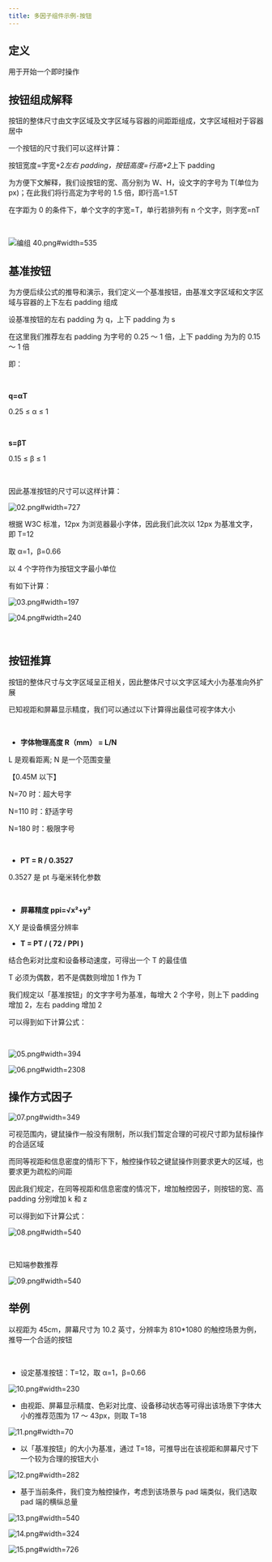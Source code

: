 ```yaml
---
title: 多因子组件示例-按钮
---
```


## 定义

用于开始一个即时操作

## 按钮组成解释

按钮的整体尺寸由文字区域及文字区域与容器的间距距组成，文字区域相对于容器居中

一个按钮的尺寸我们可以这样计算：

按钮宽度=字宽+2*左右 padding，按钮高度=行高+2*上下 padding

为方便下文解释，我们设按钮的宽、高分别为 W、H，设文字的字号为 T(单位为 px)；在此我们将行高定为字号的 1.5 倍，即行高=1.5T

在字距为 0 的条件下，单个文字的字宽=T，单行若排列有 n 个文字，则字宽=nT

​

![编组 40.png#width=535](https://hippo-oss.oss-cn-hangzhou.aliyuncs.com/rex/design-images/mfdt-for-button/8991e4e1.png)

##

## 基准按钮

为方便后续公式的推导和演示，我们定义一个基准按钮，由基准文字区域和文字区域与容器的上下左右 padding 组成

设基准按钮的左右 padding 为 q，上下 padding 为 s

在这里我们推荐左右 padding 为字号的 0.25 ～ 1 倍，上下 padding 为为的 0.15 ～ 1 倍

即：

​

**q=αT**

0.25 ≤ α ≤ 1

​

**s=βT**

0.15 ≤ β ≤ 1

​

因此基准按钮的尺寸可以这样计算：

![02.png#width=727](https://hippo-oss.oss-cn-hangzhou.aliyuncs.com/rex/design-images/mfdt-for-button/6ae90440.png)

根据 W3C 标准，12px 为浏览器最小字体，因此我们此次以 12px 为基准文字，即 T=12

取 α=1，β=0.66

以 4 个字符作为按钮文字最小单位

有如下计算：

![03.png#width=197](https://hippo-oss.oss-cn-hangzhou.aliyuncs.com/rex/design-images/mfdt-for-button/b900faad.png)

![04.png#width=240](https://hippo-oss.oss-cn-hangzhou.aliyuncs.com/rex/design-images/mfdt-for-button/b279902e.png)

​

## 按钮推算

按钮的整体尺寸与文字区域呈正相关，因此整体尺寸以文字区域大小为基准向外扩展

已知视距和屏幕显示精度，我们可以通过以下计算得出最佳可视字体大小

​

- **字体物理高度 R（mm） = L/N**

L 是观看距离; N 是一个范围变量

【0.45M 以下】

N=70 时：超大号字

N=110 时：舒适字号

N=180 时：极限字号

​

- **PT = R / 0.3527**

0.3527 是 pt 与毫米转化参数

​

- **屏幕精度 ppi=√x²+y²**

X,Y 是设备横竖分辨率

- **T = PT / ( 72 / PPI )**

结合色彩对比度和设备移动速度，可得出一个 T 的最佳值

T 必须为偶数，若不是偶数则增加 1 作为 T

我们规定以「基准按钮」的文字字号为基准，每增大 2 个字号，则上下 padding 增加 2，左右 padding 增加 2

可以得到如下计算公式：

​

![05.png#width=394](https://hippo-oss.oss-cn-hangzhou.aliyuncs.com/rex/design-images/mfdt-for-button/0c4db7c0.png)

![06.png#width=2308](https://hippo-oss.oss-cn-hangzhou.aliyuncs.com/rex/design-images/mfdt-for-button/04023688.png)

## 操作方式因子

![07.png#width=349](https://hippo-oss.oss-cn-hangzhou.aliyuncs.com/rex/design-images/mfdt-for-button/e2bc7b3c.png)

可视范围内，键鼠操作一般没有限制，所以我们暂定合理的可视尺寸即为鼠标操作的合适区域

而同等视距和信息密度的情形下下，触控操作较之键鼠操作则要求更大的区域，也要求更为疏松的间距

因此我们规定，在同等视距和信息密度的情况下，增加触控因子，则按钮的宽、高 padding 分别增加 k 和 z

可以得到如下计算公式：

![08.png#width=540](https://hippo-oss.oss-cn-hangzhou.aliyuncs.com/rex/design-images/mfdt-for-button/eb02b36b.png)

​

已知端参数推荐

![09.png#width=540](https://hippo-oss.oss-cn-hangzhou.aliyuncs.com/rex/design-images/mfdt-for-button/e398c905.png)

## 举例

以视距为 45cm，屏幕尺寸为 10.2 英寸，分辨率为 810\*1080 的触控场景为例，推导一个合适的按钮

​

- 设定基准按钮：T=12，取 α=1，β=0.66

![10.png#width=230](https://hippo-oss.oss-cn-hangzhou.aliyuncs.com/rex/design-images/mfdt-for-button/db234818.png)

- 由视距、屏幕显示精度、色彩对比度、设备移动状态等可得出该场景下字体大小的推荐范围为 17 ～ 43px，则取 T=18

![11.png#width=70](https://hippo-oss.oss-cn-hangzhou.aliyuncs.com/rex/design-images/mfdt-for-button/ce6593d4.png)

- 以「基准按钮」的大小为基准，通过 T=18，可推导出在该视距和屏幕尺寸下一个较为合理的按钮大小

![12.png#width=282](https://hippo-oss.oss-cn-hangzhou.aliyuncs.com/rex/design-images/mfdt-for-button/c4aa77ce.png)

- 基于当前条件，我们变为触控操作，考虑到该场景与 pad 端类似，我们选取 pad 端的横纵总量

![13.png#width=540](https://hippo-oss.oss-cn-hangzhou.aliyuncs.com/rex/design-images/mfdt-for-button/e56b6af8.png)

![14.png#width=324](https://hippo-oss.oss-cn-hangzhou.aliyuncs.com/rex/design-images/mfdt-for-button/9f69a39e.png)

![15.png#width=726](https://hippo-oss.oss-cn-hangzhou.aliyuncs.com/rex/design-images/mfdt-for-button/8ceb6236.png)
